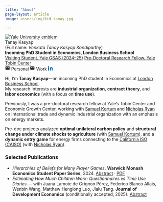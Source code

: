 ```yaml
---
title: "About"
page-layout: article
image: assets/img/kid-tanay.jpg

---
```


```{=html}
<div class="hero">
  <!-- Yale emblem (clickable) -->
  <a class="hero-emblem" href="https://tobin.yale.edu" target="_blank" rel="noopener" aria-label="Yale University">
    <img src="assets/img/yale-shield.png" alt="Yale University emblem">
  </a>
  <div class="name">Tanay Kasyap</div>
  <div class="fullname">(Full name: <em>Venkata Tanay Kasyap Kondiparthy</em>)</div>
  <div class="kicker"><strong> Incoming PhD Student in Economics, London Business School</strong></div>
  <div class="badges">
    <!-- <span class="pill">Visiting Student, Yale GSAS (2024–25)</span> -->
    <!-- <span class="pill">Pre-Doctoral Research Fellow, Yale Tobin Center and Economic Growth Center</span> -->
  <div class="badges">
    <a class="pill" href="https://gsas.yale.edu/" target="_blank" rel="noopener">Visiting Student, Yale GSAS (2024–25)</a>
    <a class="pill" href="https://tobin.yale.edu/" target="_blank" rel="noopener">Pre-Doctoral Research Fellow, Yale Tobin Center</a>
    <div class="badges contact-links">

<div class="badges contact-links">
  <a class="pill" href="mailto:venkatatanaykasyap@gmail.com" aria-label="Email personal">
    <svg class="icon" viewBox="0 0 24 24" width="16" height="16" fill="currentColor">
      <path d="M20 4H4a2 2 0 0 0-2 2v12a2 2 0 0 0 2 2h16a2 2 0 0 0 2-2V6a2 2 0 0 0-2-2Zm0 4-8 5L4 8V6l8 5 8-5v2Z"/>
    </svg>
    Personal
  </a>

  <a class="pill" href="mailto:v.kondiparthy@london.edu" aria-label="Email work">
    <svg class="icon" viewBox="0 0 24 24" width="16" height="16" fill="currentColor">
      <path d="M20 4H4a2 2 0 0 0-2 2v12a2 2 0 0 0 2 2h16a2 2 0 0 0 2-2V6a2 2 0 0 0-2-2Zm0 4-8 5L4 8V6l8 5 8-5v2Z"/>
    </svg>
    Work
  </a>

  <a class="pill" href="https://linkedin.com/in/kondiparthy" target="_blank" rel="noopener" aria-label="LinkedIn">
    <svg class="icon" viewBox="0 0 24 24" width="16" height="16" fill="#0A66C2" style="margin-right:.35rem">
      <path d="M4.98 3.5C4.98 4.88 3.86 6 2.5 6S0 4.88 0 3.5 1.12 1 2.5 1s2.48 1.12 2.48 2.5zM.2 8.35h4.6V24H.2zM8.96 8.35h4.41v2.13h.06c.61-1.15 2.1-2.36 4.33-2.36 4.63 0 5.49 3.05 5.49 7.01V24h-4.59v-6.98c0-1.66-.03-3.79-2.31-3.79-2.31 0-2.66 1.8-2.66 3.67V24H8.96z"/>
    </svg>

  </a>
</div>

</div>

</div>

  </div>
</div>
```
Hi, I’m **Tanay Kasyap**—an incoming PhD student in Economics at [London Business School](https://www.london.edu/).  
My research interests are **industrial organization**, **contract theory**, and **labor economics** (with a focus on **time use**).

Previously, I was a pre-doctoral research fellow at Yale’s Tobin Center and Economic Growth Center, working with
[Samuel Kortum](https://economics.yale.edu/people/samuel-kortum) and
[Nicholas Ryan](https://economics.yale.edu/people/nicholas-ryan) on international trade and
dynamic industrial organization with an emphasis on energy markets.

Pre-doc projects analyzed **optimal unilateral carbon policy** and **structural change under climate shocks to agriculture** (with [Samuel Kortum](https://economics.yale.edu/people/samuel-kortum)),
and a **dynamic entry game** for energy firms connecting to the [California ISO (CAISO)](https://www.caiso.com/) (with [Nicholas Ryan](https://economics.yale.edu/people/nicholas-ryan)).


### Selected Publications
<ul class="selpubs">
  <li>
    <em>Hierarchies of Beliefs for Many Player Games</em>.
    <strong>Warwick Monash Economics Student Paper Series</strong>, 2024.
    <a href="research.html#pub-abs-hierarchies">Abstract</a> ·
    <a href="https://warwick.ac.uk/fac/soc/economics/research/wmesp/manage/72_-_venkata_tanay_kasyap_kondiparthy.pdf"
       target="_blank" rel="noopener">PDF</a>
  </li>

  <li>
    <em>Estimating How Much Children Work: Questionnaires vs Time Use Diaries</em> —
    with Juana Lamote de Grignon Pérez, Federico Blanco Allais, Wenbin Wang,
    Matthew Henglong Luo, Jialu Tang.
    <strong>Journal of Development Economics</strong> (conditionally accepted, 2025).
    <a href="research.html#pub-abs-jde">Abstract</a>
    <!-- Add a PDF link later when you have it:
    · <a href="LINK-TO-JDE-PDF" target="_blank" rel="noopener">PDF</a>
    -->
  </li>
</ul>


